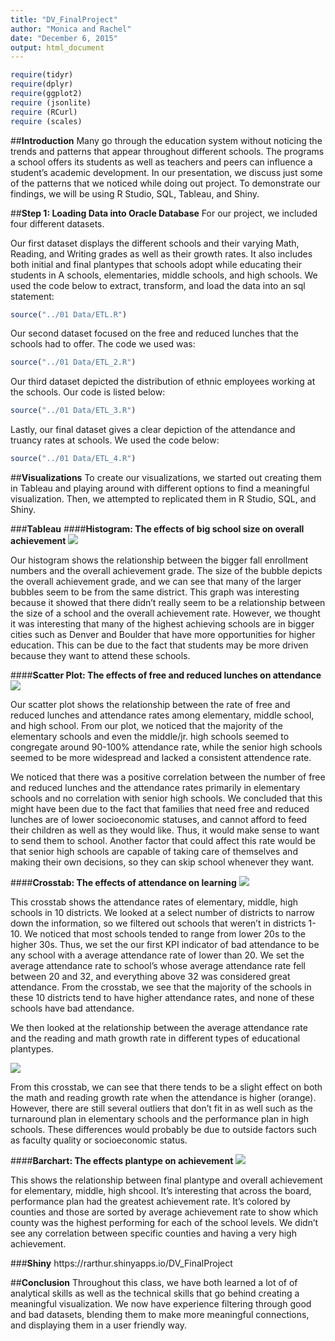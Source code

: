 ```yaml
---
title: "DV_FinalProject"
author: "Monica and Rachel"
date: "December 6, 2015"
output: html_document
---
```

```r
require(tidyr)
require(dplyr)
require(ggplot2)
require (jsonlite)
require (RCurl)
require (scales)
```  

##**Introduction**
Many go through the education system without noticing the trends and patterns that appear throughout different schools. The programs a school offers its students as well as teachers and peers can influence a student's academic development. In our presentation, we discuss just some of the patterns that we noticed while doing out project. To demonstrate our findings, we will be using R Studio, SQL, Tableau, and Shiny. 

##**Step 1: Loading Data into Oracle Database**
For our project, we included four different datasets. 

Our first dataset displays the different schools and their varying Math, Reading, and Writing grades as well as their growth rates. It also includes both initial and final plantypes that schools adopt while educating their students in A schools, elementaries, middle schools, and high schools. We used the code below to extract, transform, and load the data into an sql statement:   
```r
source("../01 Data/ETL.R")
```

Our second dataset focused on the free and reduced lunches that the schools had to offer. The code we used was:
```r
source("../01 Data/ETL_2.R")
```
  
Our third dataset depicted the distribution of ethnic employees working at the schools. Our code is listed below:
```r
source("../01 Data/ETL_3.R")
```

Lastly, our final dataset gives a clear depiction of the attendance and truancy rates at schools. We used the code below:
```r
source("../01 Data/ETL_4.R")
```

##**Visualizations**
To create our visualizations, we started out creating them in Tableau and playing around with different options to find a meaningful visualization. Then, we attempted to replicated them in R Studio, SQL, and Shiny. 

###**Tableau**
####**Histogram: The effects of big school size on overall achievement**
![](../03 Tableau Workbooks/Histogram.jpg)
  
Our histogram shows the relationship between the bigger fall enrollment numbers and the overall achievement grade. The size of the bubble depicts the overall achievement grade, and we can see that many of the larger bubbles seem to be from the same district. This graph was interesting because it showed that there didn't really seem to be a relationship between the size of a school and the overall achievement rate. However, we thought it was interesting that many of the highest achieving schools are in bigger cities such as Denver and Boulder that have more opportunities for higher education. This can be due to the fact that students may be more driven because they want to attend these schools. 

####**Scatter Plot: The effects of free and reduced lunches on attendance**
![](../03 Tableau Workbooks/ScatterPlot2.jpg)  
  
Our scatter plot shows the relationship between the rate of free and reduced lunches and attendance rates among elementary, middle school, and high school. From our plot, we noticed that the majority of the elementary schools and even the middle/jr. high schools seemed to congregate around 90-100% attendance rate, while the senior high schools seemed to be more widespread and lacked a consistent attendence rate. 
  
We noticed that there was a positive correlation between the number of free and reduced lunches and the attendance rates primarily in elementary schools and no correlation with senior high schools. We concluded that this might have been due to the fact that families that need free and reduced lunches are of lower socioeconomic statuses, and cannot afford to feed their children as well as they would like. Thus, it would make sense to want to send them to school. Another factor that could affect this rate would be that senior high schools are capable of taking care of themselves and making their own decisions, so they can skip school whenever they want.  

####**Crosstab: The effects of attendance on learning**
![](../03 Tableau Workbooks/Crosstab2.jpg)  
  
This crosstab shows the attendance rates of elementary, middle, high schools in 10 districts. We looked at a select number of districts to narrow down the information, so we filtered out schools that weren't in districts 1-10. We noticed that most schools tended to range from lower 20s to the higher 30s. Thus, we set the our first KPI indicator of bad attendance to be any school with a average attendance rate of lower than 20. We set the average attendance rate to school's whose average attendance rate fell between 20 and 32, and everything above 32 was considered great attendance. From the crosstab, we see that the majority of the schools in these 10 districts tend to have higher attendance rates, and none of these schools have bad attendance.

We then looked at the relationship between the average attendance rate and the reading and math growth rate in different types of educational plantypes.  
  
![](../03 Tableau Workbooks/Crosstab.jpg) 
  
From this crosstab, we can see that there tends to be a slight effect on both the math and reading growth rate when the attendance is higher (orange). However, there are still several outliers that don't fit in as well such as the turnaround plan in elementary schools and the performance plan in high schools. These differences would probably be due to outside factors such as faculty quality or socioeconomic status.  

####**Barchart: The effects plantype on achievement**
![](../03 Tableau Workbooks/Barchart.jpg)

This shows the relationship between final plantype and overall achievement for elementary, middle, high shcool. It's interesting that across the board, performance plan had the greatest achievement rate. It's colored by counties and those are sorted by average achievement rate to show which county was the highest performing for each of the school levels. We didn't see any correlation between specific counties and having a very high achievement.  

###**Shiny**
https://rarthur.shinyapps.io/DV_FinalProject

##**Conclusion**
Throughout this class, we have both learned a lot of of analytical skills as well as the technical skills that go behind creating a meaningful visualization. We now have experience filtering through good and bad datasets, blending them to make more meaningful connections, and displaying them in a user friendly way.
